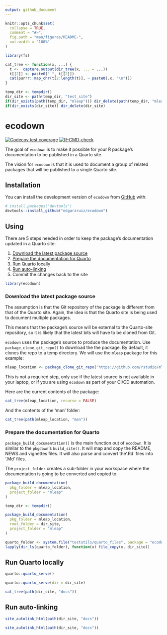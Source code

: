 ```yaml
---
output: github_document
---
```


<!-- README.md is generated from README.Rmd. Please edit that file -->

```r
knitr::opts_chunk$set(
  collapse = TRUE,
  comment = "#>",
  fig.path = "man/figures/README-",
  out.width = "100%"
)

library(fs)

cat_tree <- function(x, ...) {
  t <-  capture.output(dir_tree(x, ... = ...))
  t[[2]] <- paste0(" ", t[[2]])
  cat(purrr::map_chr(t[2:length(t)], ~ paste0(.x, "\n")))  
}

temp_dir <- tempdir()
dir_site <- path(temp_dir, "test_site")
if(dir_exists(path(temp_dir, "mleap"))) dir_delete(path(temp_dir, "mleap"))
if(dir_exists(dir_site)) dir_delete(dir_site)
```

# ecodown

<!-- badges: start -->
[![Codecov test coverage](https://codecov.io/gh/edgararuiz/ecodown/branch/main/graph/badge.svg)](https://app.codecov.io/gh/edgararuiz/ecodown?branch=main)
[![R-CMD-check](https://github.com/edgararuiz/ecodown/workflows/R-CMD-check/badge.svg)](https://github.com/edgararuiz/ecodown/actions)
<!-- badges: end -->

The goal of `ecodown` is to make it possible for your R package's documentation to
be published in a Quarto site.  

The vision for `ecodown` is that it is used to document a group of related packages
that will be published to a single Quarto site.  

## Installation

You can install the development version of `ecodown` from [GitHub](https://github.com/) with:

``` r
# install.packages("devtools")
devtools::install_github("edgararuiz/ecodown")
```

## Using 

There are 5 steps needed in order to keep the package's documentation updated in a
Quarto site:

1. [Download the latest package source](#download-the-latest-package-source)
1. [Prepare the documentation for Quarto](#prepare-the-documentation-for-quarto)
1. [Run Quarto locally](#run-quarto-locally)
1. [Run auto-linking](#run-auto-linking)
1. Commit the changes back to the site


```r
library(ecodown)
```
 
### Download the latest package source

The assumption is that the Git repository of the package is different from that
of the Quarto site.  Again, the idea is that the Quarto site is being used to
document multiple packages.

This means that the package's source will be external to the Quarto-site repository,
so it is likely that the latest bits will have to be cloned from Git.  

`ecodown` uses the package's source to produce the documentation. Use 
`package_clone_git_repo()` to download the the package.  By default, it clones 
the repo to a temp directory. We will use the `mleap` package for this example:
 
```r
mleap_location <- package_clone_git_repo("https://github.com/rstudio/mleap")
```

This is not a required step, only use if the latest source is not available in your
laptop, or if you are using `ecodown` as part of your CI/CD automation.

Here are the current contents of the package:

```r
cat_tree(mleap_location, recurse = FALSE)
```

And the contents of the 'man' folder: 

```r
cat_tree(path(mleap_location, "man"))
```

### Prepare the documentation for Quarto

`package_build_documentation()` is the main function out of `ecodown`. It is 
similar to the `pkgdown`'s `build_site()`.  It will map and copy the README, 
NEWS and vignettes files. It will also parse and convert the '.Rd' files into 
'.Md' files.  

The `project_folder` creates a sub-folder in your workspace where the documentation
is going to be converted and copied to.

```r
package_build_documentation(
  pkg_folder = mleap_location,
  project_folder = "mleap"
)
```

```r
temp_dir <- tempdir()

package_build_documentation(
  pkg_folder = mleap_location,
  root_folder = dir_site,
  project_folder = "mleap"
)
```

```r
quarto_folder <- system.file("testutils/quarto_files", package = "ecodown")
lapply(dir_ls(quarto_folder), function(x) file_copy(x, dir_site))
```

## Run Quarto locally

```r
quarto::quarto_serve()
```

```r
quarto::quarto_serve(dir = dir_site)
```


```r
cat_tree(path(dir_site, "docs"))
```

## Run auto-linking

```r
site_autolink_html(path(dir_site, "docs"))
```

```r
site_autolink_html(path(dir_site, "docs"))
```


